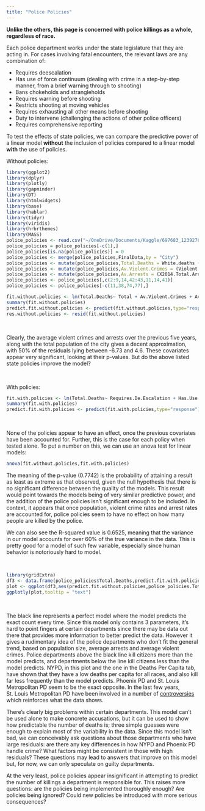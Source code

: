 ```yaml
---
title: "Police Policies"
---
```


**Unlike the others, this page is concerned with police killings as a whole, regardless of race.**

Each police department works under the state legislature that they are acting in. For cases involving fatal encounters, the relevant laws are any combination of:

* Requires deescalation
* Has use of force continuum (dealing with crime in a step-by-step manner, from a brief warning through to shooting)
* Bans chokeholds and strangleholds
* Requires warning before shooting
* Restricts shooting at moving vehicles
* Requires exhausting all other means before shooting
* Duty to intervene (challenging the actions of other police officers)
* Requires comprehensive reporting

To test the effects of state policies, we can compare the predictive power of a linear model **without** the inclusion of policies compared to a linear model **with** the use of policies. <br>

Without policies:

```r
library(ggplot2)
library(dplyr)
library(plotly)
library(gapminder)
library(DT)
library(htmlwidgets)
library(base)
library(hablar)
library(tidyr)
library(viridis)
library(hrbrthemes)
library(MASS)
police_policies <- read.csv("~/OneDrive/Documents/Kaggle/697683_1239276_bundle_archive/police_policies.csv",header = TRUE)
police_policies = police_policies[-c(1),]
police_policies[is.na(police_policies)] = 0
police_policies <- merge(police_policies,FinalData,by = "City")
police_policies <- mutate(police_policies,Total.Deaths = White.deaths + Unknown.Race.deaths + BAME.deaths)
police_policies <- mutate(police_policies,Av.Violent.Crimes = (Violent.crimes.2013..if.reported.by.agency. + Violent.crimes.2014..if.reported.by.agency. + Violent.crimes.2015..if.reported.by.agency. + Violent.crimes.2016..if.reported.by.agency. + Violent.crimes.2017..if.reported.by.agency. + Violent.crimes.2018..if.reported.by.agency.)/6)
police_policies <- mutate(police_policies,Av.Arrests = (X2014.Total.Arrests + X2015.Total.Arrests + X2016.Total.Arrests + X2017.Total.Arrests + X2018.Total.Arrests)/5)
police_policies <- police_policies[,c(2:9,14,42:43,11,14,41)]
police_policies <- police_policies[-c(11,38,74,77),]

fit.without.policies <- lm(Total.Deaths~ Total + Av.Violent.Crimes + Av.Arrests,data=police_policies)
summary(fit.without.policies)
predict.fit.without.policies <- predict(fit.without.policies,type="response")
res.without.policies <- resid(fit.without.policies)

```
<br>

Clearly, the average violent crimes and arrests over the previous five years, along with the total population of the city gives a decent approximation, with 50% of the residuals lying between -6.73 and 4.6. These covariates appear very significant, looking at their p-values. But do the above listed state policies improve the model? 

<br>

With policies:

```r

fit.with.policies <- lm(Total.Deaths~ Requires.De.Escalation + Has.Use.of.Force.Continuum + Bans.Chokeholds.and.Strangleholds + Requires.Warning.Before.Shooting + Restricts.Shooting.at.Moving.Vehicles + Requires.Exhaust.All.Other.Means.Before.Shooting + Duty.to.Intervene + Requires.Comprehensive.Reporting + Total + Av.Violent.Crimes + Av.Arrests,data=police_policies)
summary(fit.with.policies)
predict.fit.with.policies <- predict(fit.with.policies,type="response")

```

<br>

None of the policies appear to have an effect, once the previous covariates have been accounted for. Further, this is the case for each policy when tested alone. To put a number on this, we can use an anova test for linear models:

```r
anova(fit.without.policies,fit.with.policies)
```

The meaning of the p-value (0.7742) is the probability of attaining a result as least as extreme as that observed, given the null hypothesis that there is no significant difference between the quality of the models. This result would point towards the models being of very similar predictive power, and the addition of the police policies isn't significant enough to be included. In context, it appears that once population, violent crime rates and arrest rates are accounted for, police policies seem to have no effect on how many people are killed by the police.

We can also see the R-squared value is 0.6525, meaning that the variance in our model accounts for over 60% of the true variance in the data. This is pretty good for a model of such few variable, especially since human behavior is notoriously hard to model.

<br>

```r
library(gridExtra)
df3 <- data.frame(police_policies$Total.Deaths,predict.fit.with.policies,predict.fit.without.policies,police_policies$Total,police_policies$PD)
plot <- ggplot(df3,aes(predict.fit.without.policies,police_policies.Total.Deaths,size = police_policies.Total,color="red",text = paste("",police_policies.PD,"<br>Population:",police_policies.Total))) + geom_point(alpha = 0.5) + scale_size(range = c(.1, 12), name="Population (M)")+theme(legend.position="none")+xlab("Model Prediction")+ylab("True Death Count")+coord_equal() + geom_abline(slope=1, intercept=0) + labs(title = "Without Policies")
ggplotly(plot,tooltip = "text")

```
<br>

The black line represents a perfect model where the model predicts the exact count every time. Since this model only contains 3 parameters, it's hard to point fingers at certain departments since there may be data out there that provides more information to better predict the data. However it gives a rudimentary idea of the police departments who don't fit the general trend, based on population size, average arrests and average violent crimes. Police departments above the black line kill citizens more than the model predicts, and departments below the line kill citizens less than the model predicts. NYPD, in this plot and the one in the Deaths Per Capita tab, have shown that they have a low deaths per capita for all races, and also kill far less frequently than the model predicts. Phoenix PD and St. Louis Metropolitan PD seem to be the exact opposite. In the last few years, St. Louis Metropolitan PD have been involved in a number of [controversies](https://en.wikipedia.org/wiki/Metropolitan_Police_Department,_City_of_St._Louis#Controversies) which reinforces what the data shows.

There's clearly big problems within certain departments. This model can't be used alone to make concrete accusations, but it can be used to show how predictable the number of deaths is; three simple guesses were enough to explain most of the variability in the data. Since this model isn't bad, we can conceivably ask questions about those departments who have large residuals: are there any key differences in how NYPD and Phoenix PD handle crime? What factors might be consistent in those with high residuals? These questions may lead to answers that improve on this model but, for now, we can only speculate on guilty departments.

At the very least, police policies appear insignificant in attempting to predict the number of killings a department is responsible for. This raises more questions: are the policies being implemented thoroughly enough? Are policies being ignored? Could new policies be introduced with more serious consequences?

